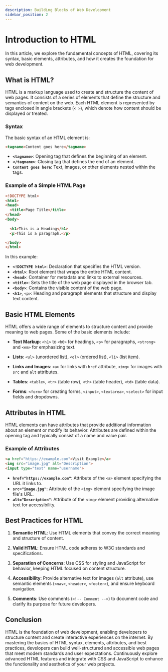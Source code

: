 ```yaml
---
description: Building Blocks of Web Development
sidebar_position: 2
---
```


# Introduction to HTML

In this article, we explore the fundamental concepts of HTML, covering its syntax, basic elements, attributes, and how it creates the foundation for web development.

## What is HTML?

HTML is a markup language used to create and structure the content of web pages. It consists of a series of elements that define the structure and semantics of content on the web. Each HTML element is represented by tags enclosed in angle brackets (`< >`), which denote how content should be displayed or treated.

### Syntax 

The basic syntax of an HTML element is:

```html
<tagname>Content goes here</tagname>
```

- **`<tagname>`**: Opening tag that defines the beginning of an element.
- **`</tagname>`**: Closing tag that defines the end of an element.
- **`Content goes here`**: Text, images, or other elements nested within the tags.

### Example of a Simple HTML Page

```html
<!DOCTYPE html>
<html>
<head>
  <title>Page Title</title>
</head>
<body>
  
  <h1>This is a Heading</h1>
  <p>This is a paragraph.</p>

</body>
</html>
```

In this example:
- **`<!DOCTYPE html>`**: Declaration that specifies the HTML version.
- **`<html>`**: Root element that wraps the entire HTML content.
- **`<head>`**: Container for metadata and links to external resources.
- **`<title>`**: Sets the title of the web page displayed in the browser tab.
- **`<body>`**: Contains the visible content of the web page.
- **`<h1>`**, `<p>`: Heading and paragraph elements that structure and display text content.

## Basic HTML Elements

HTML offers a wide range of elements to structure content and provide meaning to web pages. Some of the basic elements include:

- **Text Markup**: `<h1>` to `<h6>` for headings, `<p>` for paragraphs, `<strong>` and `<em>` for emphasizing text.
  
- **Lists**: `<ul>` (unordered list), `<ol>` (ordered list), `<li>` (list item).
  
- **Links and Images**: `<a>` for links with `href` attribute, `<img>` for images with `src` and `alt` attributes.
  
- **Tables**: `<table>`, `<tr>` (table row), `<th>` (table header), `<td>` (table data).
  
- **Forms**: `<form>` for creating forms, `<input>`, `<textarea>`, `<select>` for input fields and dropdowns.

## Attributes in HTML

HTML elements can have attributes that provide additional information about an element or modify its behavior. Attributes are defined within the opening tag and typically consist of a name and value pair.

### Example of Attributes

```html
<a href="https://example.com">Visit Example</a>
<img src="image.jpg" alt="Description">
<input type="text" name="username">
```

- **`href="https://example.com"`**: Attribute of the `<a>` element specifying the URL it links to.
- **`src="image.jpg"`**: Attribute of the `<img>` element specifying the image file's URL.
- **`alt="Description"`**: Attribute of the `<img>` element providing alternative text for accessibility.

## Best Practices for HTML

1. **Semantic HTML**: Use HTML elements that convey the correct meaning and structure of content.
  
2. **Valid HTML**: Ensure HTML code adheres to W3C standards and specifications.
  
3. **Separation of Concerns**: Use CSS for styling and JavaScript for behavior, keeping HTML focused on content structure.

4. **Accessibility**: Provide alternative text for images (`alt` attribute), use semantic elements (`<nav>`, `<header>`, `<footer>`), and ensure keyboard navigation.

5. **Comments**: Use comments (`<!-- Comment -->`) to document code and clarify its purpose for future developers.

## Conclusion

HTML is the foundation of web development, enabling developers to structure content and create interactive experiences on the internet. By mastering the basics of HTML syntax, elements, attributes, and best practices, developers can build well-structured and accessible web pages that meet modern standards and user expectations. Continuously explore advanced HTML features and integrate with CSS and JavaScript to enhance the functionality and aesthetics of your web projects.